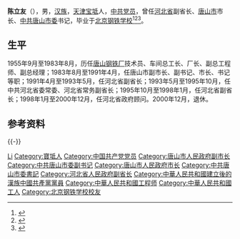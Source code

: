 {{Infobox Officeholder
|name              = 陈立友
|original_name     = 
|honorific-suffix  = 
|image             = 
|imagesize         = 
|smallimage        = 
|caption           = 
|office            = {{中华人民共和国国徽}}[[河北省人民政府|河北省人民政府]]副省长
|term_start        = 1995年10月
|term_end          = 1998年1月18日
|successor         = 
|office2           = {{中华人民共和国国徽}}[[河北省人民政府|河北省人民政府]]常务副省长<br/>{{CPC}}[[河北省委|河北省委]]常委
|term_start2       = 1993年5月
|term_end2         = 1995年10月
|office3           = {{中华人民共和国国徽}}[[河北省人民政府|河北省人民政府]]副省长
|term_start3       = 1991年4月
|term_end3         = 1993年5月
| 届次4          = 18
| 职务4          = 唐山市人民政府市长
| 就任日期4      = 1988年3月
| 卸任日期4      = 1990年11月
| 副职4          = 
| 前任4          = [[张景成|张景成]]
| 继任4          = [[刘景昌|刘景昌]]
| 届次5          = 44
| 职务5          = 中共唐山市委书记
| 就任日期5      = 1990年5月
| 卸任日期5      = 1991年5月
| 副职5          = 
| 前任5          = [[刘善祥|刘善祥]]
| 继任5          = [[郑宝林|郑宝林]]
|Native place      = [[天津|天津]][[宝坻|宝坻]]
|birth_date        = 1934年10月
|birth_place       = {{ROC}}[[河北省|河北省]][[宝坻县|宝坻县]]
|death_date        = 
|death_place       = 
|nationality       = {{PRC}}
|ethnicity           = [[汉族|汉族]]
|spouse            = 
|party             = {{CPC}}
|children          = 
|alma_mater        = [[北京钢铁学校|北京钢铁学校]]
|occupation        = [[工人|工人]]<br/>[[工程师|工程师]]<br/>中国共产党高级[[干部|干部]]<br/>中华人民共和国[[中华人民共和国公务员|公务员]]
|profession        = [[钢铁|钢铁]]
|educate =
|past =
|signature         = 
|website           = 
}}
'''陈立友'''（{{bd|1934年|10月|}}），男，[[汉族|汉族]]，[[天津|天津]][[宝坻|宝坻]]人，[[中共党员|中共党员]]，曾任[[河北省|河北省]]副省长、[[唐山市|唐山市]]市长、[[中共唐山市委|中共唐山市委]]书记，毕业于[[北京钢铁学校|北京钢铁学校]]<ref>{{Cite book|title=中华人民共和国职官志|author=何虎生, 李耀东, 向常福主编|publisher=中国社会出版社|year=2003|isbn=9787800883934|location=北京|pages=}}</ref><ref>{{cite book|title=中囯人名大辞典·现任党政军领导人物卷|author=廖盖隆等编|year=1990|publisher=上海辞书出版社|location=上海|page=}}</ref><ref>{{cite book |author1=宝坻县志编修委员会 |title=《宝坻县志》 |date=1995.05 |publisher=天津社会科学院出版社 |page=880}}</ref>。
== 生平 ==
1955年9月至1983年8月，历任[[唐山钢铁集团|唐山钢铁厂]]技术员、车间总工长、厂长、副总工程师、副总经理；1983年8月至1991年4月，任唐山市副市长、副书记、市长、书记等职；1991年4月至1993年5月，任河北省副省长；1993年5月至1995年10月，任中共河北省委常委、河北省常务副省长；1995年10月至1998年1月，任河北省副省长；1998年1月至2000年12月，任河北省政府顾问。2000年12月，退休。

== 参考资料 ==
{{reflist}}
{{-}}
{{start box}}
{{s-ppo|cpc}}
{{s-before|[[刘善祥|刘善祥]]}}
{{s-title|[[中国共产党唐山市委员会|中国共产党唐山市委员会]]书记|1990年5月－1991年5月}}
{{s-after|[[郑宝林|郑宝林]]}}
{{s-gov|prc}}
{{s-before|[[张景成|张景成]]}}
{{s-title|[[唐山市人民政府|唐山市人民政府]]市长|1988年3月－1990年11月}}
{{s-after|[[刘景昌|刘景昌]]}}
{{end box}}
{{唐山市市长}}

{{Authority control}}
{{DEFAULTSORT:Chen陈}}
[[Category:陈姓|Li]]
[[Category:寶坻人|Category:寶坻人]]
[[Category:中国共产党党员|Category:中国共产党党员]]
[[Category:唐山市人民政府副市长|Category:唐山市人民政府副市长]]
[[Category:中共唐山市委副书记|Category:中共唐山市委副书记]]
[[Category:唐山市人民政府市长|Category:唐山市人民政府市长]]
[[Category:中共唐山市委書記|Category:中共唐山市委書記]]
[[Category:河北省人民政府副省长|Category:河北省人民政府副省长]]
[[Category:中華人民共和國建立後的漢族中國共產黨黨員|Category:中華人民共和國建立後的漢族中國共產黨黨員]]
[[Category:中華人民共和國工程师|Category:中華人民共和國工程师]]
[[Category:中華人民共和國工人|Category:中華人民共和國工人]]
[[Category:北京钢铁学校校友|Category:北京钢铁学校校友]]